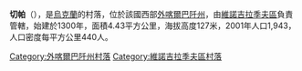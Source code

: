 {{coord|48|4|9|N|23|1|6|E|scale:30000|display=title}}

'''切帕'''（{{lang-uk|Чепа}}），是[[烏克蘭|烏克蘭]]的村落，位於該國西部[[外喀爾巴阡州|外喀爾巴阡州]]，由[[維諾吉拉季夫區|維諾吉拉季夫區]]負責管轄，始建於1300年，面積4.43平方公里，海拔高度127米，2001年人口1,943，人口密度每平方公里440人。

{{DEFAULTSORT:Чепа}}

[[Category:外喀爾巴阡州村落|Category:外喀爾巴阡州村落]]
[[Category:維諾吉拉季夫區村落|Category:維諾吉拉季夫區村落]]


{{Zakarpattia-geo-stub}}